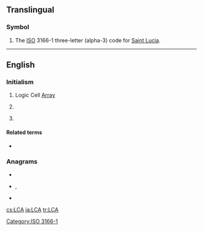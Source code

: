 ==Translingual==

===Symbol===
{{head|mul|symbol}}
# The [[ISO]] 3166-1 three-letter (alpha-3) code for [[Saint Lucia]].

[[Category:ISO 3166-1]]

----

==English==

===Initialism===
{{rfc-header|Initialism}}
{{head|en|initialism}}

# Logic Cell [[array|Array]]
# {{lb|en|aviation}} {{abbreviation of|lang=en|large commercial aircraft}}
# {{lb|en|biology|paleontology}} {{abbreviation of|lang=en|last common ancestor}}

====Related terms====
{{sense|last common ancestor}}
* {{l|en|LUCA}}

===Anagrams===
* {{l|en|ACL}}
* {{l|en|Cal}}, {{l|en|Cal.}}
* {{l|en|lac}}

[[cs:LCA]]
[[ja:LCA]]
[[tr:LCA]]